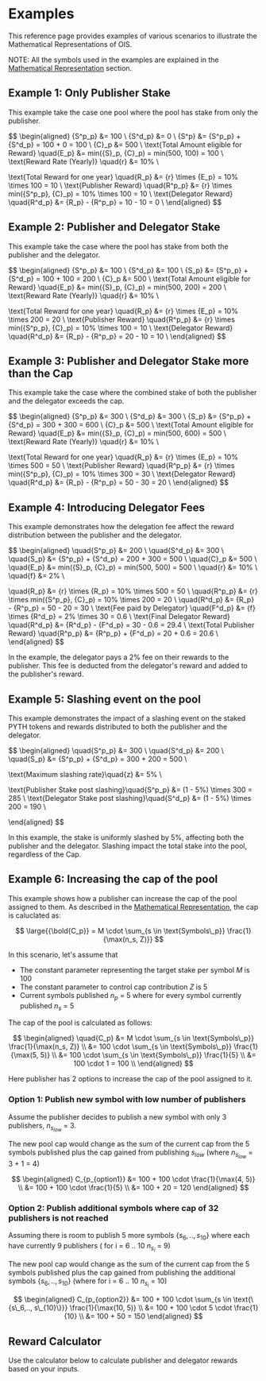 
# Examples

This reference page provides examples of various scenarios to illustrate the Mathematical Representations of OIS.

NOTE: All the symbols used in the examples are explained in the [Mathematical Representation](/home/pyth-token/oracle-integrity-staking/mathematical-representation) section.

## Example 1: Only Publisher Stake

This example take the case one pool where the pool has stake from only the publisher.

$$
\begin{aligned}
{S^p_p} &= 100 \\
{S^d_p} &= 0 \\
{S^p} &= {S^p_p} + {S^d_p} = 100 + 0 = 100 \\
{C}_p &= 500 \\
\text{Total Amount eligible for Reward} \quad{E_p} &= min({S}_p, {C}_p) = min(500, 100) = 100 \\
\text{Reward Rate (Yearly)} \quad{r} &= 10\% \\

\text{Total Reward for one year} \quad{R_p} &= {r} \times {E_p} = 10\% \times 100 = 10 \\
\text{Publisher Reward} \quad{R^p_p} &= {r} \times min({S^p_p}, {C}_p) = 10\% \times 100 = 10 \\
\text{Delegator Reward} \quad{R^d_p} &= {R_p} - {R^p_p} = 10 - 10 = 0 \\
\end{aligned}
$$

## Example 2: Publisher and Delegator Stake

This example take the case where the pool has stake from both the publisher and the delegator.

$$
\begin{aligned}
{S^p_p} &= 100 \\
{S^d_p} &= 100 \\
{S_p} &= {S^p_p} + {S^d_p} = 100 + 100 = 200 \\
{C}_p &= 500 \\
\text{Total Amount eligible for Reward} \quad{E_p} &= min({S}_p, {C}_p) = min(500, 200) = 200 \\
\text{Reward Rate (Yearly)} \quad{r} &= 10\% \\

\text{Total Reward for one year} \quad{R_p} &= {r} \times {E_p} = 10\% \times 200 = 20 \\
\text{Publisher Reward} \quad{R^p_p} &= {r} \times min({S^p_p}, {C}_p) = 10\% \times 100 = 10 \\
\text{Delegator Reward} \quad{R^d_p} &= {R_p} - {R^p_p} = 20 - 10 = 10 \\
\end{aligned}
$$

## Example 3: Publisher and Delegator Stake more than the Cap

This example take the case where the combined stake of both the publisher and the delegator exceeds the cap.

$$
\begin{aligned}
{S^p_p} &= 300 \\
{S^d_p} &= 300 \\
{S_p} &= {S^p_p} + {S^d_p} = 300 + 300 = 600 \\
{C}_p &= 500 \\
\text{Total Amount eligible for Reward} \quad{E_p} &= min({S}_p, {C}_p) = min(500, 600) = 500 \\
\text{Reward Rate (Yearly)} \quad{r} &= 10\% \\

\text{Total Reward for one year} \quad{R_p} &= {r} \times {E_p} = 10\% \times 500 = 50 \\
\text{Publisher Reward} \quad{R^p_p} &= {r} \times min({S^p_p}, {C}_p) = 10\% \times 300 = 30 \\
\text{Delegator Reward} \quad{R^d_p} &= {R_p} - {R^p_p} = 50 - 30 = 20 \\
\end{aligned}
$$

## Example 4: Introducing Delegator Fees

This example demonstrates how the delegation fee affect the reward distribution between the publisher and the delegator.

$$
\begin{aligned}
\quad{S^p_p} &= 200 \\
\quad{S^d_p} &= 300 \\
\quad{S_p} &= {S^p_p} + {S^d_p} = 200 + 300 = 500 \\
\quad{C}_p &= 500 \\
\quad{E_p} &= min({S}_p, {C}_p) = min(500, 500) = 500 \\
\quad{r} &= 10\% \\
\quad{f} &= 2\% \\

\quad{R_p} &= {r} \times {R_p} = 10\% \times 500 = 50 \\
\quad{R^p_p} &= {r} \times min({S^p_p}, {C}_p) = 10\% \times 200 = 20 \\
\quad{R^d_p} &= {R_p} - {R^p_p} = 50 - 20 = 30 \\
\text{Fee paid by Delegator} \quad{F^d_p} &= {f} \times {R^d_p} = 2\% \times 30 = 0.6 \\
\text{Final Delegator Reward} \quad{R^d_p} &= {R^d_p} - {F^d_p} = 30 - 0.6 = 29.4 \\
\text{Total Publisher Reward} \quad{R^p_p} &= {R^p_p} + {F^d_p} = 20 + 0.6 = 20.6 \\
\end{aligned}
$$

In the example, the delegator pays a 2\% fee on their rewards to the publisher. This fee is deducted from the delegator's reward and added to the publisher's reward.

## Example 5: Slashing event on the pool

This example demonstrates the impact of a slashing event on the staked PYTH tokens and rewards distributed to both the publisher and the delegator.

$$
\begin{aligned}
\quad{S^p_p} &= 300 \\
\quad{S^d_p} &= 200 \\
\quad{S_p} &= {S^p_p} + {S^d_p} = 300 + 200 = 500 \\

\text{Maximum slashing rate}\quad{z} &= 5\% \\

\text{Publisher Stake post slashing}\quad{S^p_p} &= (1 - 5\%) \times 300 = 285 \\
\text{Delegator Stake post slashing}\quad{S^d_p} &= (1 - 5\%) \times 200 = 190 \\

\end{aligned}
$$

In this example, the stake is uniformly slashed by 5\%, affecting both the publisher and the delegator. Slashing impact the total stake into the pool, regardless of the Cap.

## Example 6: Increasing the cap of the pool

This example shows how a publisher can increase the cap of the pool assigned to them.
As described in the [Mathematical Representation](/home/pyth-token/oracle-integrity-staking/mathematical-representation#pool-cap), the cap is caluclated as:

$$
\large{{\bold{C_p}} = M \cdot \sum_{s \in \text{Symbols\_p}} \frac{1}{\max(n_s, Z)}}
$$

In this scenario, let's assume that

- The constant parameter representing the target stake per symbol $M$ is 100
- The constant parameter to control cap contribution $Z$ is 5
- Current symbols published $n_p$ = 5 where for every symbol currently published $n_s$ = 5

The cap of the pool is calculated as follows:

$$
\begin{aligned}
\quad{C_p} &= M \cdot \sum_{s \in \text{Symbols\_p}} \frac{1}{\max(n_s, Z)} \\
&= 100 \cdot \sum_{s \in \text{Symbols\_p}} \frac{1}{\max(5, 5)} \\
&= 100 \cdot \sum_{s \in \text{Symbols\_p}} \frac{1}{5} \\
&= 100 \cdot 1 = 100 \\
\end{aligned}
$$

Here publisher has 2 options to increase the cap of the pool assigned to it.

### Option 1: Publish new symbol with low number of publishers

Assume the publisher decides to publish a new symbol with only 3 publishers, $n_{s_{low}}$ = 3.

The new pool cap would change as the sum of the current cap from the 5 symbols published plus the cap gained from publishing $s_{low}$ (where $n_{s_{low}}$ = 3 + 1 = 4)

$$
\begin{aligned}
C_{p_{option1}} &= 100 + 100 \cdot \frac{1}{\max(4, 5)} \\
&= 100 + 100 \cdot \frac{1}{5} \\
&= 100 + 20 = 120
\end{aligned}
$$

### Option 2: Publish additional symbols where cap of 32 publishers is not reached

Assuming there is room to publish 5 more symbols $\{s_6, .., s_{10}\}$ where each have currently 9 publishers ( for i = 6 .. 10 $n_{s_i}$ = 9)

The new pool cap would change as the sum of the current cap from the 5 symbols published plus the cap gained from publishing the additional symbols $\{s_6, .., s_{10}\}$ (where for i = 6 .. 10 $n_{s_i}$ = 10)

$$
\begin{aligned}
C_{p_{option2}} &= 100 + 100 \cdot \sum_{s \in \text{\{s\_6,.., s\_{10}\}}} \frac{1}{\max(10, 5)} \\
&= 100 + 100 \cdot 5 \cdot \frac{1}{10} \\
&= 100 + 50 = 150
\end{aligned}
$$

## Reward Calculator

Use the calculator below to calculate publisher and delegator rewards based on your inputs.

<RewardSimulator />
